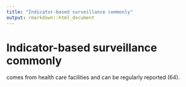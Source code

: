 ```yaml
---
title: "Indicator-based surveillance commonly"
output: rmarkdown::html_document
---
```


# Indicator-based surveillance commonly

comes from health care facilities and can  be regularly reported (64).
